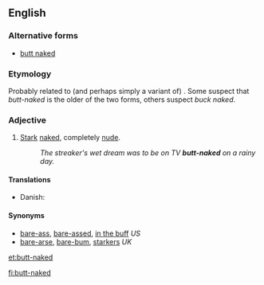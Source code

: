 ==English==

===Alternative forms===
* [[butt naked]]

===Etymology===
Probably related to (and perhaps simply a variant of) {{term|buck naked|lang=en}}. Some suspect that ''butt-naked'' is the older of the two forms, others suspect ''buck naked''.

===Adjective===
{{en-adj}}

# {{context|idiomatic|lang=en}} [[stark|Stark]] [[naked]], completely [[nude]].
#: ''The streaker's wet dream was to be on TV '''butt-naked''' on a rainy day.''

====Translations====
{{trans-top|idiomatic}}
* Danish: {{t|da|splitternøgen}}
{{trans-mid}}
{{trans-bottom}}

====Synonyms====
* [[bare-ass]], [[bare-assed]], [[in the buff]] ''US''
* [[bare-arse]], [[bare-bum]], [[starkers]] ''UK''

[[et:butt-naked]]

[[fi:butt-naked]]